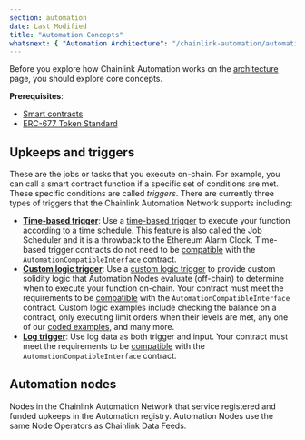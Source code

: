 ```yaml
---
section: automation
date: Last Modified
title: "Automation Concepts"
whatsnext: { "Automation Architecture": "/chainlink-automation/automation-architecture" }
---
```


Before you explore how Chainlink Automation works on the [architecture](/chainlink-automation/automation-architecture) page, you should explore core concepts.

**Prerequisites**:

- [Smart contracts](https://chain.link/education/smart-contracts#:~:text=DEFINITION,executed%20on%20a%20blockchain%20network.)
- [ERC-677 Token Standard](/resources/link-token-contracts)

## Upkeeps and triggers

These are the jobs or tasks that you execute on-chain. For example, you can call a smart contract function if a specific set of conditions are met. These specific conditions are called _triggers_. There are currently three types of triggers that the Chainlink Automation Network supports including:

- [**Time-based trigger**](/chainlink-automation/job-scheduler): Use a [time-based trigger](/chainlink-automation/job-scheduler) to execute your function according to a time schedule. This feature is also called the Job Scheduler and it is a throwback to the Ethereum Alarm Clock. Time-based trigger contracts do not need to be [compatible](/chainlink-automation/compatible-contracts) with the `AutomationCompatibleInterface` contract.
- [**Custom logic trigger**](/chainlink-automation/register-upkeep): Use a [custom logic trigger](/chainlink-automation/register-upkeep) to provide custom solidity logic that Automation Nodes evaluate (off-chain) to determine when to execute your function on-chain. Your contract must meet the requirements to be [compatible](/chainlink-automation/compatible-contracts) with the `AutomationCompatibleInterface` contract. Custom logic examples include checking the balance on a contract, only executing limit orders when their levels are met, any one of our [coded examples](/chainlink-automation/util-overview), and many more.
- [**Log trigger**](/chainlink-automation/log-trigger): Use log data as both trigger and input. Your contract must meet the requirements to be [compatible](/chainlink-automation/compatible-contracts) with the `AutomationCompatibleInterface` contract.

## Automation nodes

Nodes in the Chainlink Automation Network that service registered and funded upkeeps in the Automation registry. Automation Nodes use the same Node Operators as Chainlink Data Feeds.
